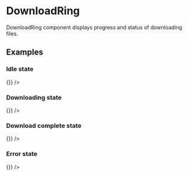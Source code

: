 

<Meta title='Components/DownloadRing' component={DownloadRing} />

# DownloadRing

DownloadRing component displays progress and status of downloading files.

## Examples

### Idle state

<Preview>
  <DownloadRing progress={0} status='INITIAL' handleClick={() => {}} />
</Preview>

### Downloading state

<Preview>
  <DownloadRing progress={74} status='DOWNLOADING' handleClick={() => {}} />
</Preview>

### Download complete state

<Preview>
  <DownloadRing progress={100} status='COMPLETED' handleClick={() => {}} />
</Preview>

### Error state

<Preview>
  <DownloadRing progress={100} status='FAILED' handleClick={() => {}} />
</Preview>
